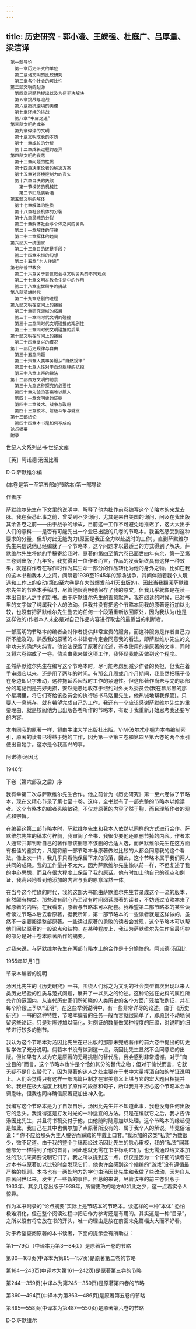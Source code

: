 ```yaml
---
---
---
```

title: 历史研究 - 郭小凌、王皖强、杜庭广、吕厚量、梁洁译
---


```
　第一部导论
　　第一章历史研究的单位
　　第二章诸文明的比较研究
　　第三章各个社会的可比性
　第二部文明的起源
　　第四章问题的提出以及为何无法解决
　　第五章挑战与迎战
　　第六章抵抗逆境的美德
　　第七章环境的挑战
　　第八章“中庸之道”
　第三部文明的成长
　　第九章停滞的文明
　　第十章文明成长的本质
　　第十一章成长的分析
　　第十二章成长过程的差异
　第四部文明的衰落
　　第十三章问题的性质
　　第十四章决定论者的解决方案
　　第十五章对环境控制力的丧失
　　第十六章自决的失败
　　　第一节模仿的机械性
　　　第二节旧瓶装新酒
　第五部文明的解体
　　第十七章解体的性质
　　第十八章社会机体的分裂
　　第十九章灵魂的分裂
　　第二十章解体社会与个体之间的关系
　　第二十一章解体的节律
　　第二十二章解体的趋同
　第六部大一统国家
　　第二十三章目的还是手段？
　　第二十四章永恒的幻想
　　第二十五章“为人作嫁”
　第七部普世教会
　　第二十六章关于普世教会与文明关系的不同观点
　　第二十七章文明在教会生活中的作用
　　第二十八章尘世纷争的挑战
　第八部英雄时代
　　第二十九章悲剧的进程
　第九部文明在空间上的接触
　　第三十章研究领域的拓展
　　第三十一章同时代文明的碰撞
　　第三十二章同时代文明碰撞的戏剧性
　　第三十三章同时代文明碰撞的后果
　第十部文明在时间上的接触
　　第三十四章复兴的概况
　第十一部历史规律与自由
　　第三十五章问题
　　第三十六章人类事务服从“自然规律”
　　第三十七章人性对于自然规律的抗拒
　　第三十八章上帝的律法
　第十二部西方文明的前景
　　第三十九章这种探究的必要性
　　第四十章先验的答案难以服人
　　第四十一章文明史的证据
　　第四十二章技术、战争与政府
　　第四十三章技术、阶级斗争与就业
　第十三部结论
　　第四十四章本书是如何写成的
　论点摘要
　附录
```




世纪人文系列丛书·世纪文库





［英］阿诺德·汤因比著

D·C·萨默维尔编





(本卷是第一至第五部的节略本)第一部导论

作者序

萨默维尔先生在下文里的说明中，解释了他为拙作前卷编写这个节略本的来龙去脉。我在获悉此事之前，曾受到不少询问，尤其是来自美国的询问，问及在我出版其余各卷之前——由于战争的缘故，目前这一工作不可避免地推迟了，这大大出乎人们的意料——是否有可能先出一个业已出版的几卷的节略本。我虽然感受到这种要求的分量，但却对此无能为力(原因是我正全力以赴战时的工作)，直到萨默维尔先生来信说他已经编就了一个节略本，这个问题才以最适当的方式得到了解决。萨默维尔先生将他的手稿寄给我时，原著的第四至第六卷已面世四年有余，第一至第三卷则出版了九年多。我觉得对一位作者而言，作品的发表始终具有这样一种效果，就是将作者在写作时作为其生命一部分的作品转化为他的身外之物。比如在我的这本书和我本人之间，间隔着1939至1945年的那场战争，其间伴随着我个人境遇和工作上的变动(第四至六卷是在大战爆发前41天出版的)。因此当我翻阅萨默维尔先生的节略本手稿时，尽管他很高明地保存了我的原文，但我几乎就像是在读一本出自他人之手的新书。由于萨默维尔先生的善意默许，我在阅读的时候，已对书里的文字做了纯属我个人的改动。但我并没有把这个节略本同我的原著逐行加以比较，也没有把萨默维尔先生删去的任何一个段落重新放回原处，因为我认为(也是这样做的)作者本人未必是对自己作品内容进行取舍的最适当的判断者。

一部高明的节略本的编者会对作者提供非常宝贵的服务，而这种服务是作者自己力所不能及的。熟悉我的原著的本书读者肯定会同意我的看法，即萨默维尔先生的文字功夫的确炉火纯青。他设法保留了原著的论述，基本使用的是原著的文字，同时又将六卷缩成了一卷。倘若由我来做这项工作，我怀疑我能否做到这个程度。

虽然萨默维尔先生在编写这个节略本时，尽可能考虑到减少作者的负担，但我在着手审阅它以来，还是用了两年的时间。有那么几周或几个月期间，我虽然把稿子带在身边却只字未动，这种拖延系因战时工作的紧迫性。但这部著作尚未写完的那部分的笔记倒是完好无损，安然无恙地收存于纽约对外关系委员会(我在慕尼黑的那个星期里，将它们寄给该委员会的执行秘书马洛里先生，他热诚地帮我保管)。只要人一息尚存，就有希望完成自己的工作。我还有一个应该感谢萨默维尔先生的重要理由，就是校阅他为已出版各卷所作的节略本，有助于我重新开始思考我还要写的内容。

本书同我的原著一样，将由牛津大学出版社出版。V·M·波尔忒小姐为本书编制索引，原著的读者已得益于她的工作，因为第一至第三卷和第四至第六卷的两个索引便出自她手。这亦是令我高兴的事。



阿诺德·汤因比

1946年






下卷（第六部及之后）序


我有幸第二次与萨默维尔先生合作。他之前曾为《历史研究》第一至六卷做了节略本，现在又精心节录了第七至十卷。这样，全书就有了一部完整的节略本以飨读者。这个节略本的编者头脑敏锐，不仅对原著的内容了然于胸，而且理解作者的观点和宗旨。

在编纂这第二部节略本时，萨默维尔先生和我本人依然以同样的方式进行合作。萨默维尔先生的稿本付梓前，我审阅了全书，我很少要他还原删节掉的内容。作者本人通常并非判断自己的著作哪该删哪不该删的合适人选，而萨默维尔先生在这方面有极佳的鉴赏力，凡是将前一部节略本与原著做过比较的人都会同意我的这个看法。像上次一样，我几乎只看他保留下来的段落，因此，这个节略本属于我们两人共同的成果。我的工作量并不太大，因为萨默维尔先生像以前一样，不但复述了我的中心思想，而且在很大程度上保留了我的原话。他有时加上他自己的观点和例证，我高兴地看到他添加的内容与我的原意浑然一体。

在当今这个忙碌的时代，我的这部大书能由萨默维尔先生节录成这个一流的版本，自然颇有裨益。那些没有耐心乃至没有时间阅读原著的读者，不妨通过节略本来了解原著的内容。在我看来，原著与节略本可以配套。我希望第二部节略本的某些读者读过节略本后去看原著，据我所知，第一部节略本的一些读者就是这样做的，虽然不一定要阅读整部原著。一些读过原著的勇敢的读者会发现，这个节略本可以帮他们回忆原著的一般论点和结构。在某种程度上，我认为萨默维尔先生作品最巧妙的部分是对十卷本原著所作的摘要。

对我来说，与萨默维尔先生在两部节略本上的合作是十分愉快的。阿诺德·汤因比

1955年12月1日









节录本编者的说明

汤因比先生的《历史研究》一书，围绕人们称之为文明的社会类型首次出现以来人类历史经验的性质与范式问题，展开了一以贯之的论述。这种论述在史料的属性所允许的范围内，从当代历史家们所知晓的人类历史的各个方面广泛抽取例证，并在每个阶段上予以“证明”。在这些举例说明中，有一些非常详尽的论述。由于《历史研究》一书的这种特性，节略本编者的任务一般而言就很简单了，即原封不动地保留这些论证，只是对陈述加以简化，对例证的数量做某种程度的压缩，对说明的细节进行较多的删节。

我认为这个节略本对汤因比先生在已出版的那部未完成著作的前六卷中提出的历史哲学做了充分说明。倘若本书没有做到这一点，汤因比先生显然不会同意它的出版。但如果有人以为它是原著的无可挑剔的替代品，我会感到非常遗憾。对于“商业目的”而言，这个节略本也许是个恰如其分的替代之物；但对于愉悦而言，它就无疑不是什么替代了，因为原著的迷人之处主要在于书中大量挥洒自如的举证说明上。人们会觉得只有这样一部鸿篇巨制才在审美意义上堪与它的宏大题目相提并论。我已在极大程度上利用了原作的段落和句子，所以我并不担心这个节略本会单调乏味，但我也同样确信原著更加出神入化。

我编写这个节略本是为了自娱自乐，汤因比先生并不知道此事，我也没有任何出版它的念头。我觉得这是打发时光的一种适宜的方法。只是在编就它之后，我才告诉汤因比先生，并且将书稿交付于他，由他随时随意加以处理。这个节略本的缘起便是如此，我自己在其中也偶尔加了点原著所没有的、属于我个人的解说。毕竟俗话说：“ 你不应给那头为主人脱谷而踩踏的牛戴上口套。”我添加的这类“私货”为数很少，微不足道。由于我的整个手稿都经过汤因比先生的悉心审校，我的“私货”同其他部分一样得到了他的首肯，因此也就无需在书中标明它们，也无需通过给文本加注的形式来简要说明它们了。我之所以提到这一点，仅仅是因为一个仔细的读者在对本书与原著加以比较时会发现它们，他也许会感到这个缩编的“游戏”没有遵循最严格的规则。本书也有一两处地方的字句由汤因比先生和我做了些改动，因为自从原著问世以来，发生了一些新的事件。但总的来说，尽管该书的前三卷出版于1933年、其余几卷出版于1939年，所需更改的地方却如此之少，这一点着实令人惊异。

作为本书附录的“论点摘要”实际上是节略本的节略本。读这样的一种“本体” 恐怕极难消化，但在整个阅读过程中把它作为参考还是有用的。其实这是一种“目录”，之所以没有将它放在书的开头，唯一的理由是放在前面未免篇幅太大而不好看。

对于希望查阅原著的本书读者，下面的提示会有所助益：





第1—79页（中译本为第3—84页）是原著第一卷的节略

第80—163页(中译本为第85—157页)是原著第二卷的节略

第164—243页(中译本为第161—242页)是原著第三卷的节略

第244—359页(中译本为第245—359页)是原著第四卷的节略

第360—494页(中译本为第363—486页)是原著第五卷的节略

第495—558页(中译本为第487—550页)是原著第六卷的节略

D·C·萨默维尔